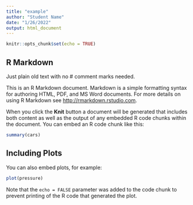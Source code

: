 ```yaml
---
title: "example"
author: "Student Name"
date: "1/26/2022"
output: html_document
---
```


```r
knitr::opts_chunk$set(echo = TRUE)
```

## R Markdown

Just plain old text with no # comment marks needed.

This is an R Markdown document. Markdown is a simple formatting syntax for authoring HTML, PDF, and MS Word documents. For more details on using R Markdown see <http://rmarkdown.rstudio.com>.

When you click the **Knit** button a document will be generated that includes both content as well as the output of any embedded R code chunks within the document. You can embed an R code chunk like this:

```r
summary(cars)
```

## Including Plots

You can also embed plots, for example:

```r
plot(pressure)
```

Note that the `echo = FALSE` parameter was added to the code chunk to prevent printing of the R code that generated the plot.
